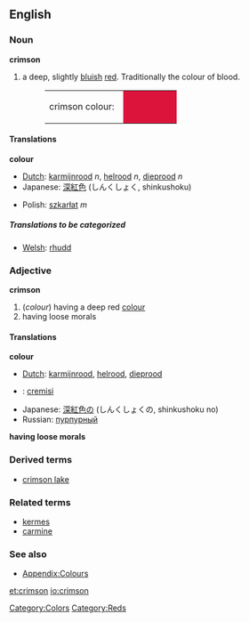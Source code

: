 {{wikipedia}}
==English==

===Noun===
'''crimson'''
#a deep, slightly [[blue|bluish]] [[red]]. Traditionally the colour of blood. 
#:<table><tr><td>crimson colour: &nbsp;</td><td bgcolor="#DC143C" width="80">&nbsp; </td></tr></table>

====Translations====
'''colour'''
{{top}}
*[[Dutch]]: [[karmijnrood]] ''n'', [[helrood]] ''n'', [[dieprood]] ''n''
*Japanese: [[深紅色]] (しんくしょく, shinkushoku)
{{mid}}
*Polish: [[szkarłat]] ''m''
{{bottom}}

=====Translations to be categorized=====
{{checktrans}}
<!--Remove this section once all of the translations below have been moved into the tables above.-->
*[[Welsh]]: [[rhudd]]

===Adjective===
'''crimson'''
#(''colour'') having a deep red [[color|colour]]
#having loose morals

====Translations====
'''colour'''
{{top}}
*[[Dutch]]: [[karmijnrood]], [[helrood]], [[dieprood]]
*{{it}}: [[cremisi]]
{{mid}}
*Japanese: [[深紅色]]の (しんくしょくの, shinkushoku no)
*Russian: [[пурпурный]]
{{bottom}}

'''having loose morals'''
{{top}}
{{mid}}
{{bottom}}

===Derived terms===
*[[crimson lake]]

===Related terms===
*[[kermes]]
*[[carmine]]

===See also===
*[[Wiktionary_Appendix:Colours|Appendix:Colours]]

[[Category:Colors]]
[[Category:Reds]]

[[et:crimson]]
[[io:crimson]]